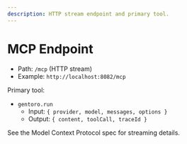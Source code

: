 ```yaml
---
description: HTTP stream endpoint and primary tool.
---
```


# MCP Endpoint

- Path: `/mcp` (HTTP stream)
- Example: `http://localhost:8082/mcp`

Primary tool:

- `gentoro.run`
  - Input: `{ provider, model, messages, options }`
  - Output: `{ content, toolCall, traceId }`

See the Model Context Protocol spec for streaming details.
